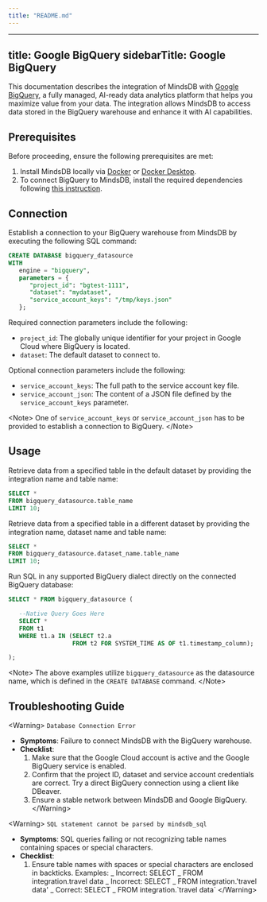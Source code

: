 ```yaml
---
title: "README.md"
---
```


---
title: Google BigQuery
sidebarTitle: Google BigQuery
---

This documentation describes the integration of MindsDB with [Google BigQuery](https://cloud.google.com/bigquery?hl=en), a fully managed, AI-ready data analytics platform that helps you maximize value from your data.
The integration allows MindsDB to access data stored in the BigQuery warehouse and enhance it with AI capabilities.

## Prerequisites

Before proceeding, ensure the following prerequisites are met:

1. Install MindsDB locally via [Docker](/setup/self-hosted/docker) or [Docker Desktop](/setup/self-hosted/docker-desktop).
2. To connect BigQuery to MindsDB, install the required dependencies following [this instruction](/setup/self-hosted/docker#install-dependencies).

## Connection

Establish a connection to your BigQuery warehouse from MindsDB by executing the following SQL command:

```sql
CREATE DATABASE bigquery_datasource
WITH
   engine = "bigquery",
   parameters = {
      "project_id": "bgtest-1111",
      "dataset": "mydataset",
      "service_account_keys": "/tmp/keys.json"
   };
```

Required connection parameters include the following:

- `project_id`: The globally unique identifier for your project in Google Cloud where BigQuery is located.
- `dataset`: The default dataset to connect to.

Optional connection parameters include the following:

- `service_account_keys`: The full path to the service account key file.
- `service_account_json`: The content of a JSON file defined by the `service_account_keys` parameter.

&lt;Note&gt;
  One of `service_account_keys` or `service_account_json` has to be provided to
  establish a connection to BigQuery.
&lt;/Note&gt;

## Usage

Retrieve data from a specified table in the default dataset by providing the integration name and table name:

```sql
SELECT *
FROM bigquery_datasource.table_name
LIMIT 10;
```

Retrieve data from a specified table in a different dataset by providing the integration name, dataset name and table name:

```sql
SELECT *
FROM bigquery_datasource.dataset_name.table_name
LIMIT 10;
```

Run SQL in any supported BigQuery dialect directly on the connected BigQuery database:

```sql
SELECT * FROM bigquery_datasource (

   --Native Query Goes Here
   SELECT *
   FROM t1
   WHERE t1.a IN (SELECT t2.a
                  FROM t2 FOR SYSTEM_TIME AS OF t1.timestamp_column);

);
```

&lt;Note&gt;
  The above examples utilize `bigquery_datasource` as the datasource name, which
  is defined in the `CREATE DATABASE` command.
&lt;/Note&gt;

## Troubleshooting Guide

&lt;Warning&gt;
`Database Connection Error`

- **Symptoms**: Failure to connect MindsDB with the BigQuery warehouse.
- **Checklist**:
  1. Make sure that the Google Cloud account is active and the Google BigQuery service is enabled.
  2. Confirm that the project ID, dataset and service account credentials are correct. Try a direct BigQuery connection using a client like DBeaver.
  3. Ensure a stable network between MindsDB and Google BigQuery.
     &lt;/Warning&gt;

&lt;Warning&gt;
`SQL statement cannot be parsed by mindsdb_sql`

- **Symptoms**: SQL queries failing or not recognizing table names containing spaces or special characters.
- **Checklist**:
  1. Ensure table names with spaces or special characters are enclosed in backticks.
     Examples:
     _ Incorrect: SELECT _ FROM integration.travel data
     _ Incorrect: SELECT _ FROM integration.'travel data'
     _ Correct: SELECT _ FROM integration.\`travel data\`
     &lt;/Warning&gt;
